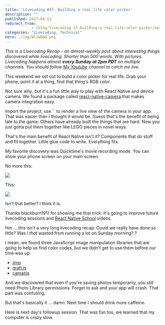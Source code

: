```yaml
---
title: 'Livecoding #37- Building a real life color picker'
description: ""
published: 2017-04-11
redirect_from: 
            - /blog/livecoding-37-building-a-real-life-color-picker/swizec/7547
categories: "Livecoding, Technical"
hero: ./img/WtJeBOQ.png
---
```

_This is a Livecoding Recap – an almost-weekly post about interesting things discovered while livecoding. Shorter than 500 words. With pictures. Livecoding happens almost **every Sunday at 2pm PDT** on multiple channels. You should follow [My Youtube](https://www.youtube.com/channel/UCoyHgaeLLI7Knp7LDHOwZMw) channel to catch me live._





This weekend we set out to build a color picker for real life. Grab your phone, point it at a thing, find that thing's RGB color.



Not sure _why_, but it's a fun little way to play with React Native and device camera. We found a package called [react-native-camera](https://github.com/lwansbrough/react-native-camera) that makes camera integration easy.



Import the project, use `` to render a live view of the camera in your app. That was easier than I thought it would be. Guess that's the benefit of being late to the game. Others have already built the things that are hard. Now you just gotta put them together like LEGO pieces in novel ways.



That's the main benefit of React Native isn't it? Components that do stuff and fit together. Little glue code to write. Everything fits.



My favorite discovery was Quicktime's movie recording mode. You can show your phone screen on your main screen.



No more this:



![](./img/WtJeBOQ.png)



This:



![](./img/jayjVA6.png)



Isn't that better? I think it is.



Thanks blackburn1911 for showing me that trick. It's going to improve future livecoding sessions and [React Native School](http://reactnative.school) videos.



Hm ... this isn't a very long livecoding recap. Could we really have done so little? Was I _that_ wasted from running a lot on Sunday morning? ?



I mean, we found three JavaScript image manipulation libraries that are going to help us find color codes, but we didn't get to use them before our time was up.



- [jimp](https://github.com/oliver-moran/jimp)
- [grafi.js](http://grafijs.org/)
- [camanjs](http://camanjs.com/)



And we discovered that even if you're saving photos temporarily, you still need Photo Library permissions. Forget to ask and your app will crash. That part was confusing.



But that's basically it ... damn. Next time I should drink more caffeine.



Here is next day's followup session. That was fun too, we learned that my computer is crazy slow.